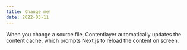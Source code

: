 ```yaml
---
title: Change me!
date: 2022-03-11
---
```


When you change a source file, Contentlayer automatically updates the content cache, which prompts Next.js to reload the content on screen.

<Counter />